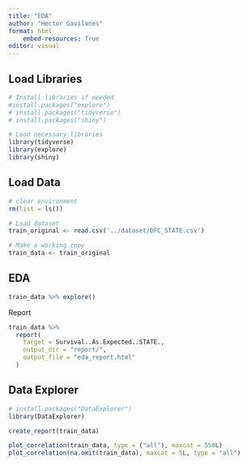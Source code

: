 ```yaml
---
title: "EDA"
author: "Hector Gavilanes"
format: html
    embed-resources: True
editor: visual
---
```


## Load Libraries

```r
# Install libraries if needed
#install.packages("explore")
# install.packages("tidyverse")
# install.packages("shiny")
```

```r
# Load necessary libraries
library(tidyverse)
library(explore)
library(shiny)
```

## Load Data

```r
# clear environment
rm(list = ls())

# Load dataset
train_original <- read.csv('../dataset/DFC_STATE.csv')

# Make a working copy
train_data <- train_original
```

## EDA

```r
train_data %>% explore()
```

Report

```r
train_data %>% 
  report(
    target = Survival..As.Expected..STATE.,
    output_dir = "report/",
    output_file = "eda_report.html" 
  )
```

## Data Explorer

```r
# install.packages("DataExplorer")
library(DataExplorer)
```

```r
create_report(train_data)
```

```r
plot_correlation(train_data, type = ("all"), maxcat = 550L)
plot_correlation(na.omit(train_data), maxcat = 5L, type = "all")
```
